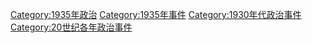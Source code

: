 [[Category:1935年政治|Category:1935年政治]]
[[Category:1935年事件|Category:1935年事件]]
[[Category:1930年代政治事件|Category:1930年代政治事件]]
[[Category:20世纪各年政治事件|Category:20世纪各年政治事件]]